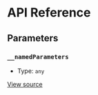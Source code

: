 # API Reference

## Parameters

### `__namedParameters`

- Type: `any`

[View source](https://github.com/vtex/shoreline/blob/78d5fca0f/packages/date/src/calendar/calendar-provider.tsx#L10)
